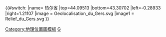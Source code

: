 {{#switch:{{{1}}}
|name= 热尔省
|top=44.09513
|bottom=43.30702
|left=-0.28933
|right=1.21107
|image = Geolocalisation_du_Gers.svg
|image1 = Relief_du_Gers.svg
}}<noinclude>{{Location map/Info}}
[[Category:地理位置圖模板]]
[[Category:法国各省地理位置图模板|G]]
</noinclude>
